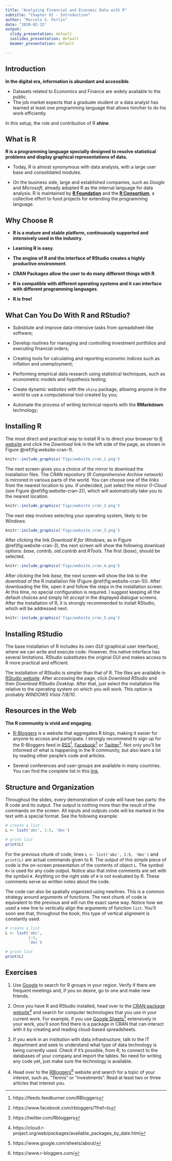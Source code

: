 ```yaml
---
title: "Analyzing Financial and Economic Data with R"
subtitle: "Chapter 01 - Introduction"
author: "Marcelo S. Perlin"
date: "2020-02-15"
output:
  slidy_presentation: default
  ioslides_presentation: default
  beamer_presentation: default

---
```



## Introduction {#introduction}

**In the digital era, information is abundant and accessible**. 

- Datasets related to Economics and Finance are widely available to the public. 
- The job market expects that a graduate student or a data analyst has learned at least one programming language that allows him/her to do his work efficiently. 

In this setup, the role and contribution of R **shine**.


## What is R

**R is a programming language specially designed to resolve statistical problems and display graphical representations of data. **

- Today, R is almost synonymous with data analysis, with a large user base and consolidated modules. 

- On the business side, large and established companies, such as _Google_ and _Microsoft_, already adopted R as the internal language for data analysis. R is maintained by [**R Foundation**](https://www.r-project.org/foundation/) and the [**R Consortium**](https://www.r-consortium.org/), a collective effort to fund projects for extending the programming language. \index{R foundation} \index{R consortium}


## Why Choose R

- **R is a mature and stable platform, continuously supported and intensively used in the industry**. 

- **Learning R is easy**. 

- **The engine of R and the interface of RStudio creates a highly productive environment**. 

- **CRAN Packages allow the user to do many different things with R**. 

- **R is compatible with different operating systems and it can interface with different programming languages**. 

- **R is free!** 


## What Can You Do With R and RStudio?

- Substitute and improve data-intensive tasks from spreadsheet-like software;

- Develop routines for managing and controlling investment portfolios and executing financial orders;

- Creating tools for calculating and reporting economic indices such as inflation and unemployment;

- Performing empirical data research using statistical techniques, such as econometric models and hypothesis testing;

- Create dynamic _websites_ with the `shiny` package, allowing anyone in the world to use a computational tool created by you; \index{shiny}

- Automate the process of writing technical reports with the **RMarkdown** technology; \index{RMarkdown} 


## Installing R {#installing}

The most direct and practical way to install R is to direct your browser to [R website](http://www.r-project.org/) and click the _Download_ link in the left side of the page, as shown in Figure \@ref(fig:website-cran-1).

```r
knitr::include_graphics('figs/website_cran_1.png')
```

The next screen gives you a choice of the mirror to download the installation files. The CRAN repository (_R Comprehensive Archive network_) is mirrored in various parts of the world. You can choose one of the links from the nearest location to you. If undecided, just select the mirror _0-Cloud_ (see Figure \@ref(fig:website-cran-2)), which will automatically take you to the nearest location.

```r
knitr::include_graphics('figs/website_cran_2.png')
```

The next step involves selecting your operating system, likely to be  _Windows_. 

```r
knitr::include_graphics('figs/website_cran_3.png')
```

After clicking the link _Download R for Windows_, as in Figure \@ref(fig:website-cran-3), the next screen will show the following download options: _base_, _contrib_, _old.contrib_ and _RTools_. The first (_base_), should be selected. 


```r
knitr::include_graphics('figs/website_cran_4.png')
```

After clicking the link _base_, the next screen will show the link to the _download_ of the R installation file (Figure \@ref(fig:website-cran-5)). After downloading the file, open it and follow the steps in the installation screen. At this time, no special configuration is required. I suggest keeping all the default choices and simply hit _accept_ in the displayed dialogue screens. After the installation of R, it is strongly recommended to install RStudio, which will be addressed next.

```r
knitr::include_graphics('figs/website_cran_5.png')
```


## Installing RStudio

The base installation of R includes its own _GUI_ (graphical user interface), where we can write and execute code. However, this native interface has several limitations. RStudio substitutes the original GUI and makes access to R more practical and efficient.

The installation of RStudio is simpler than that of R. The files are available in [RStudio website](https://www.rstudio.com/). After accessing the page, click _Download RStudio_ and then _Download RStudio Desktop_. After that, just select the installation file relative to the operating system on which you will work. This option is probably _WINDOWS Vista 7/8/10_. 


## Resources in the Web

**The R community is vivid and engaging**. 

- [R-Bloggers](https://www.r-bloggers.com/) is a website that aggregates R blogs, making it easier for anyone to access and participate. I strongly recommend to sign up for the R-Bloggers feed in [RSS](https://feeds.feedburner.com/RBloggers)^[https://feeds.feedburner.com/RBloggers], [Facebook](https://www.facebook.com/rbloggers/?fref=ts)^[https://www.facebook.com/rbloggers/?fref=ts] or [Twitter](https://twitter.com/Rbloggers)^[https://twitter.com/Rbloggers]. Not only you'll be informed of what is happening in the R community, but also learn a lot by reading other people's code and articles. \index{RBloggers}

- Several conferences and user-groups are available in many countries. You can find the complete list in this [link](https://jumpingrivers.github.io/meetingsR/index.html).


## Structure and Organization

Throughout the slides, every demonstration of code will have two parts: the R code and its output. The output is nothing more than the result of the commands on the screen. All inputs and outputs code will be marked in the text with a special format. See the following example:

```r
# create a list
L <- list('abc', 1:5, 'dec')

# print list
print(L)
```

For the previous chunk of code, lines `L <- list('abc', 1:5, 'dec')` and `print(L)` are actual commands given to R. The output of this simple piece of code is the on-screen presentation of the contents of object `L`. The symbol `R> ` is used for any code output. Notice also that inline comments are set with the symbol `#`. Anything on the right side of `#` is not evaluated by R. These comments serve as written notes about the code.

The code can also be spatially organized using newlines. This is a common strategy around arguments of functions. The next chunk of code is equivalent to the previous and will run the exact same way. Notice how we used a new line to vertically align the arguments of function `list`. You'll soon see that, throughout the book, this type of vertical alignment is constantly used.

```r
# create a list
L <- list('abc', 
          1:5, 
          'dec')

# print list
print(L)
```


## Exercises

01. Use [Google](https://www.google.com/search?q=R+groups+in+my+city) to search for R groups in your region. Verify if there are frequent meetings and, if you so desire, go to one and make new friends.

02. Once you have R and RStudio installed, head over to the [CRAN package website](https://cloud.r-project.org/web/packages/available_packages_by_date.html)^[https://cloud.r-project.org/web/packages/available_packages_by_date.html] and search for computer technologies that you use in your current work. For example, if you use [Google Sheets](https://www.google.com/sheets/about/)^[https://www.google.com/sheets/about/] extensively in your work, you'll soon find there is a package in CRAN that can interact with it by creating and reading cloud-based spreadsheets. 

03. If you work in an institution with data infrastructure, talk to the IT department and seek to understand what type of data technology is being currently used. Check if it's possible, from R, to connect to the databases of your company and import the tables. No need for writing any code yet, just make sure the technology is available. 

04. Head over to the [RBloggers](https://www.r-bloggers.com/)^[https://www.r-bloggers.com/] website and search for a topic of your interest, such as, "Tennis" or "investments". Read at least two or three articles that interest you.


